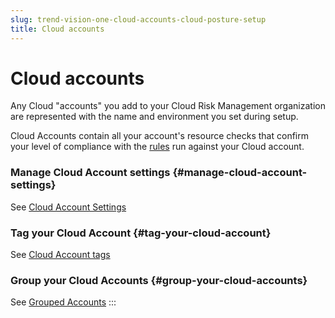 ```yaml
---
slug: trend-vision-one-cloud-accounts-cloud-posture-setup
title: Cloud accounts
---
```

# Cloud accounts

Any Cloud "accounts" you add to your Cloud Risk Management organization are represented with the name and environment you set during setup.

Cloud Accounts contain all your account's resource checks that confirm your level of compliance with the [rules](introduction-rules.mdx) run against your Cloud account.

### Manage Cloud Account settings {#manage-cloud-account-settings}

See [Cloud Account Settings](cloud-acct-cloud-posture.mdx)

### Tag your Cloud Account {#tag-your-cloud-account}

See [Cloud Account tags](cloud-account-tags.mdx)

### Group your Cloud Accounts {#group-your-cloud-accounts}

See [Grouped Accounts](grouped-accounts.mdx)
:::
